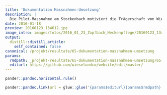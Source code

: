 ```yaml
---
title: 'Dokumentation Massnahmen-Umsetzung'
description: |
  Die Pilot-Massnahme am Stockenbach motiviert die Trägerschaft von Wiesel & Co am Zimmerberg mit Landwirten und weiteren Landbesitzern weitere ökologische Aufwertungen im Bezirk Horgen anzugehen. An dieser Stelle wird laufend dokumentiert, was für die Kleinraubtiere in der Landschaft getan wird. Dokumentation Feldscheune Steinweid (Stand Februar 2016) Dokumentation Zopfhütte (realisiert Januar 2016) Dokumentation Zopfbach (realisiert Januar 2016) Dokumentation Waldremise Sagenholz (Stand Januar 2016)
date: 2016-01-18
preview: 20160123_134612.jpg
image_intro: images/fotos/2016_01_23_Zopfbach_Heckenpflege/20160123_134612.jpg
output:
  distill::distill_article:
    self_contained: false
canonical: /projekt/resultate/65-dokumentation-massnahmen-umsetzung
params:
  rmdpath: _projekt-resultate/65-dokumentation-massnahmen-umsetzung/65-dokumentation-massnahmen-umsetzung.Rmd
  editurl: https://github.com/wieselundco/website/edit/master/
---
```



```r
pander::pandoc.horizontal.rule()

pander::pandoc.link(url = glue::glue('{params$editurl}{params$rmdpath}'),text = 'Artikel bearbeiten')
```

<!--http://wieselundco.ch/projekt/resultate/65-dokumentation-massnahmen-umsetzung-->
